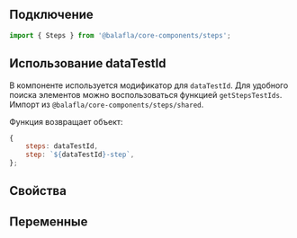 
## Подключение

```jsx
import { Steps } from '@balafla/core-components/steps';
```

## Использование dataTestId

В компоненте используется модификатор для `dataTestId`.
Для удобного поиска элементов можно воспользоваться функцией `getStepsTestIds`.
Импорт из `@balafla/core-components/steps/shared`.

Функция возвращает объект:

```jsx
{
    steps: dataTestId,
    step: `${dataTestId}-step`,
};
```

## Свойства

<ArgTypes of={Steps} />

## Переменные

<CssVars css={styles} />
